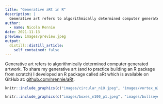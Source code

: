 ```yaml
---
title: "Generative aRt in R"
description: |
  Generative art refers to algorithmically determined computer generated artwork.
author:
  - name: Nicola Rennie
date: 2021-11-13
preview: images/preview.jpeg
output:
  distill::distill_article:
    self_contained: false
---
```



Generative art refers to algorithmically determined computer generated artwork. To share my generative art (and to practice building an R package from scratch) I developed an R package called aRt which is available on GitHub at: [github.com/nrennie/aRt](https://github.com/nrennie/aRt).

```r
knitr::include_graphics(c("images/circular_n10.jpeg", "images/vortex_n25_r.jpeg"))  
```
```r
knitr::include_graphics(c("images/boxes_n100_p1.jpeg", "images/bullseye_1234.jpeg"))  
```
